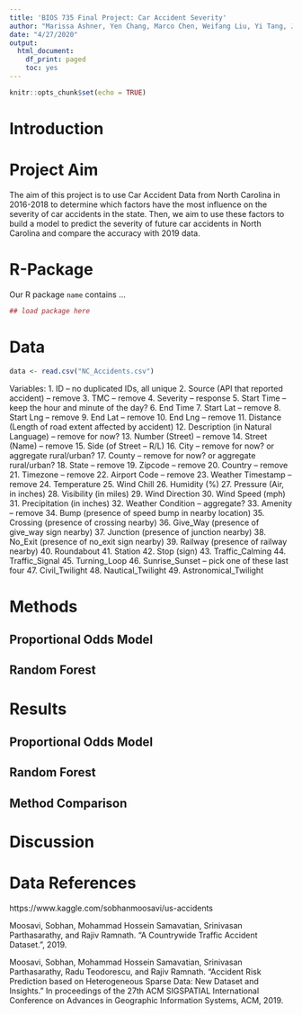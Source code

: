 ```yaml
---
title: 'BIOS 735 Final Project: Car Accident Severity'
author: "Marissa Ashner, Yen Chang, Marco Chen, Weifang Liu, Yi Tang, Joyce Yan"
date: "4/27/2020"
output:
  html_document:
    df_print: paged
    toc: yes
---
```


```r
knitr::opts_chunk$set(echo = TRUE)
```

# Introduction 

# Project Aim 

The aim of this project is to use Car Accident Data from North Carolina in 2016-2018 to determine which factors have the most influence on the severity of car accidents in the state. Then, we aim to use these factors to build a model to predict the severity of future car accidents in North Carolina and compare the accuracy with 2019 data.

# R-Package

Our R package `name` contains ...

```r
## load package here 
```

# Data

```r
data <- read.csv("NC_Accidents.csv")
```

Variables: 
1. ID -- no duplicated IDs, all unique 
2. Source (API that reported accident) -- remove
3. TMC -- remove
4. Severity -- response 
5. Start Time -- keep the hour and minute of the day?
6. End Time 
7. Start Lat -- remove 
8. Start Lng -- remove
9. End Lat -- remove
10. End Lng -- remove
11. Distance (Length of road extent affected by accident)
12. Description (in Natural Language) -- remove for now?
13. Number (Street) -- remove
14. Street (Name) -- remove
15. Side (of Street -- R/L)
16. City -- remove for now? or aggregate rural/urban?
17. County -- remove for now? or aggregate rural/urban?
18. State -- remove
19. Zipcode -- remove 
20. Country -- remove
21. Timezone -- remove 
22. Airport Code -- remove
23. Weather Timestamp -- remove
24. Temperature 
25. Wind Chill 
26. Humidity (%)
27. Pressure (Air, in inches)
28. Visibility (in miles)
29. Wind Direction 
30. Wind Speed (mph) 
31. Precipitation (in inches)
32. Weather Condition -- aggregate?
33. Amenity -- remove
34. Bump (presence of speed bump in nearby location)
35. Crossing (presence of crossing nearby)
36. Give_Way (presence of give_way sign nearby)
37. Junction (presence of junction nearby)
38. No_Exit (presence of no_exit sign nearby)
39. Railway (presence of railway nearby)
40. Roundabout 
41. Station 
42. Stop (sign)
43. Traffic_Calming 
44. Traffic_Signal 
45. Turning_Loop
46. Sunrise_Sunset -- pick one of these last four 
47. Civil_Twilight
48. Nautical_Twilight
49. Astronomical_Twilight


# Methods 

## Proportional Odds Model 

## Random Forest

# Results 

## Proportional Odds Model 

## Random Forest

## Method Comparison 

# Discussion 

# Data References 

https://www.kaggle.com/sobhanmoosavi/us-accidents

Moosavi, Sobhan, Mohammad Hossein Samavatian, Srinivasan Parthasarathy, and Rajiv
  Ramnath. “A Countrywide Traffic Accident Dataset.”, 2019.
  
Moosavi, Sobhan, Mohammad Hossein Samavatian, Srinivasan Parthasarathy, Radu
  Teodorescu, and Rajiv Ramnath. "Accident Risk Prediction based on Heterogeneous
  Sparse Data: New Dataset and Insights." In proceedings of the 27th ACM SIGSPATIAL
  International Conference on Advances in Geographic Information Systems, ACM, 2019.

